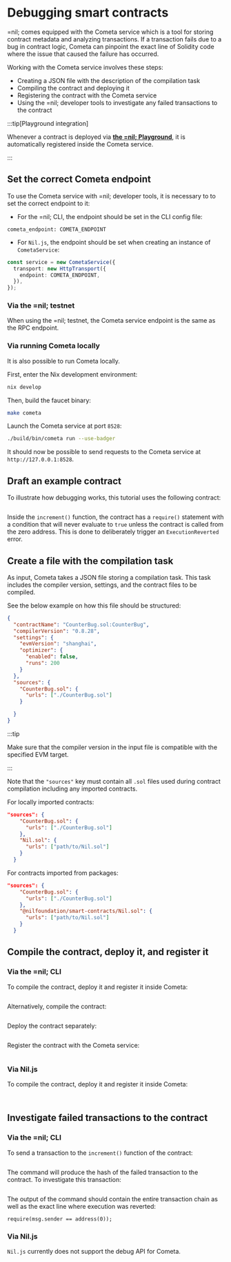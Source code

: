 # Debugging smart contracts

=nil; comes equipped with the Cometa service which is a tool for storing contract metadata and analyzing transactions. If a transaction fails due to a bug in contract logic, Cometa can pinpoint the exact line of Solidity code where the issue that caused the failure has occurred.

Working with the Cometa service involves these steps:

* Creating a JSON file with the description of the compilation task
* Compiling the contract and deploying it
* Registering the contract with the Cometa service
* Using the =nil; developer tools to investigate any failed transactions to the contract

:::tip[Playground integration]

Whenever a contract is deployed via [**the =nil; Playground**](https://explore.nil.foundation/sandbox), it is automatically registered inside the Cometa service.

:::

## Set the correct Cometa endpoint

To use the Cometa service with =nil; developer tools, it is necessary to to set the correct endpoint to it:

* For the =nil; CLI, the endpoint should be set in the CLI config file:

```
cometa_endpoint: COMETA_ENDPOINT
```

* For `Nil.js`, the endpoint should be set when creating an instance of `CometaService`:

```ts showLineNumbers
const service = new CometaService({
  transport: new HttpTransport({
    endpoint: COMETA_ENDPOINT,
  }),
});
```

### Via the =nil; testnet

When using the =nil; testnet, the Cometa service endpoint is the same as the RPC endpoint.

### Via running Cometa locally

It is also possible to run Cometa locally.

First, enter the Nix development environment:

```bash
nix develop
```

Then, build the faucet binary:

```bash
make cometa
```

Launch the Cometa service at port `8528`:

```bash
./build/bin/cometa run --use-badger
```

It should now be possible to send requests to the Cometa service at `http://127.0.0.1:8528`.

## Draft an example contract

To illustrate how debugging works, this tutorial uses the following contract:

```solidity showLineNumbers file=../../tests/CounterBug.sol start=startContract end=endContract
```

Inside the `increment()` function, the contract has a `require()` statement with a condition that will never evaluate to `true` unless the contract is called from the zero address. This is done to deliberately trigger an `ExecutionReverted` error.

## Create a file with the compilation task

As input, Cometa takes a JSON file storing a compilation task. This task includes the compiler version, settings, and the contract files to be compiled.

See the below example on how this file should be structured:

```json showLineNumbers
{
  "contractName": "CounterBug.sol:CounterBug",
  "compilerVersion": "0.8.28",
  "settings": {
    "evmVersion": "shanghai",
    "optimizer": {
      "enabled": false,
      "runs": 200
    }
  },
  "sources": {
    "CounterBug.sol": {
      "urls": ["./CounterBug.sol"]
    }

  }
}
```

:::tip

Make sure that the compiler version in the input file is compatible with the specified EVM target.

:::

Note that the `"sources"` key must contain all `.sol` files used during contract compilation including any imported contracts.

For locally imported contracts:

```json showLineNumbers
"sources": {
    "CounterBug.sol": {
      "urls": ["./CounterBug.sol"]
    },
    "Nil.sol": {
      "urls": ["path/to/Nil.sol"]
    }
  }
```

For contracts imported from packages:

```json showLineNumbers
"sources": {
    "CounterBug.sol": {
      "urls": ["./CounterBug.sol"]
    },
    "@nilfoundation/smart-contracts/Nil.sol": {
      "urls": ["path/to/Nil.sol"]
    }
  }
```

## Compile the contract, deploy it, and register it

### Via the =nil; CLI

To compile the contract, deploy it and register it inside Cometa:

```bash file=../../tests/commands.mjs start=startCometaCommand end=endCometaCommand
```

Alternatively, compile the contract:

```bash file=../../tests/compilationCommands.js start=startCounterBugCompilationCommand end=endCounterBugCompilationCommand
```

Deploy the contract separately:

```bash file=../../tests/commands.mjs start=startCounterBugDeploymentCommand end=endCounterBugDeploymentCommand
```

Register the contract with the Cometa service:

```bash file=../../tests/cometa-and-debugging.test.mts start=startCounterBugRegistrationCommand end=endCounterBugRegistrationCommand
```

### Via Nil.js

To compile the contract, deploy it and register it inside Cometa:

```typescript showLineNumbers file=../../tests/cometa-and-debugging.test.mts start=startNilJSImport end=endNilJSImport
```

```typescript showLineNumbers file=../../tests/cometa-and-debugging.test.mts start=startNilJSCometaTutorialSnippet end=endNilJSCometaTutorialSnippet
```

## Investigate failed transactions to the contract

### Via the =nil; CLI

To send a transaction to the `increment()` function of the contract:

```bash file=../../tests/cometa-and-debugging.test.mts start=startCounterBugIncrementCommand end=endCounterBugIncrementCommand
```

The command will produce the hash of the failed transaction to the contract. To investigate this transaction:

```bash file=../../tests/cometa-and-debugging.test.mts start=startDebugCommand end=endDebugCommand
```

The output of the command should contain the entire transaction chain as well as the exact line where execution was reverted:

```solidity showLineNumbers
require(msg.sender == address(0));
```

### Via Nil.js

`Nil.js` currently does not support the debug API for Cometa.
